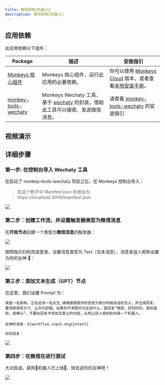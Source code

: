 ```yaml
---
title: 微信舔狗🐶机器人🤡
description: 微信舔狗🐶机器人🤡
---
```


## 应用依赖

此应用依赖以下组件：

| Package                                                                                    | 描述                 | 安装指引                                                                                                           |
| ------------------------------------------------------------------------------------------ | --------------------------- | -------------------------------------------------------------------------------------------------------------- |
| [Monkeys 核心组件](https://github.com/inf-monkeys/monkeys)|  Monkeys 核心组件，运行此应用的必要依赖。 | 你可以使用 [Monkeys Cloud](https://ai.infmonkeys.com) 版本，或者查看[本地安装手册](/installation)。  |
| [monkey-tools-wechaty](https://github.com/inf-monkeys/monkey-tools-wechaty)| Monkeys Wechaty 工具，基于 [wechaty](https://github.com/wechaty/wechaty) 的封装，借助此工具可以接收、发送微信消息。  | 请查看 [monkey-tools-wechaty](https://github.com/inf-monkeys/monkey-tools-wechaty) 的安装指引 |

## 视频演示

## 详细步骤

### 第一步: 在控制台导入 Wechaty 工具

在启动了 monkey-tools-wechaty 项目之后，在 Monkeys 控制台导入：

> 在这个例子中 Manifest json 的地址为 https://localhost:3009/manifest.json

![](~/assets/showcases/simp-dog/import-monkey-tools-wechaty.png)

### 第二步：创建工作流，并设置触发器类型为微信消息

在**开始节点**创建一个类型为**微信消息**的触发器：

![](~/assets/showcases/simp-dog/create-trigger.png)

按照指示扫码完成登录，设置消息类型为 Text（文本消息）、消息发送人昵称设置为你的女神 🤡：

![](~/assets/showcases/simp-dog/trigger-config.png)

### 第三步：添加文本生成（GPT）节点

在这里，我们设置 Prompt 为：

```text
我是一名舔狗，正在追求一名女生,请根据我提供的信息为我分析她说话的含义，并生成回复，要求舔得有分寸、让对方舒服。如果你不清楚对方在说什么，就回复“嗯捏，好的好的，我知道啦，真棒👍”。不要在回复中添加无意义的内容，从而让别人感知到你是一个机器人。

女神的消息：${workflow.input.msgContent}

你的回复：

```

![](~/assets/showcases/simp-dog/example-prompt.png)

### 第四步：在微信在进行测试

大功告成，舔狗🐶机器人已上线🤡，快去追你的女神吧！

![](~/assets/showcases/simp-dog/wechat-test.png)

